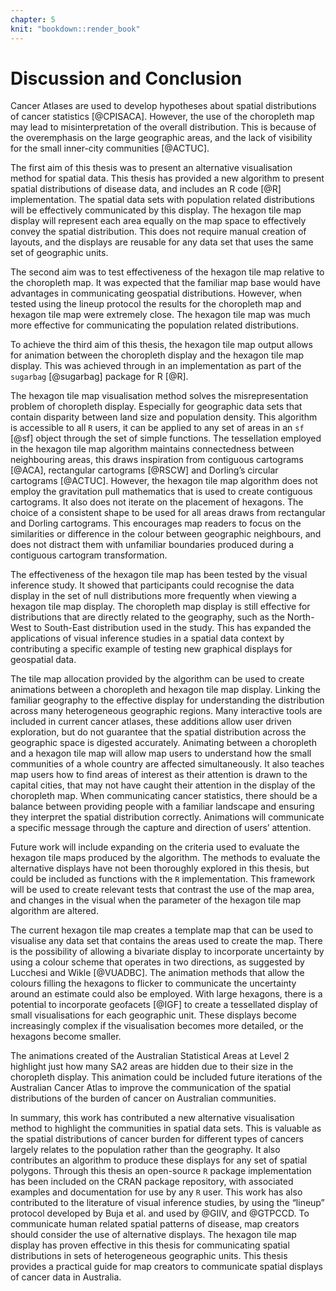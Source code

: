 ```yaml
---
chapter: 5
knit: "bookdown::render_book"
---
```



# Discussion and Conclusion {#ch:conclusion}

  <!--  Clearly state the answer to the main research question -->
Cancer Atlases are used to develop hypotheses about spatial distributions of cancer statistics [@CPISACA]. However, the use of the choropleth map may lead to misinterpretation of the overall distribution. This is because of the overemphasis on the large geographic areas, and the lack of visibility for the small inner-city communities [@ACTUC].

The first aim of this thesis was to present an alternative visualisation method for spatial data. This thesis has provided a new algorithm to present spatial distributions of disease data, and includes an R code [@R] implementation. The spatial data sets with population related distributions will be effectively communicated by this display. The hexagon tile map display will represent each area equally on the map space to effectively convey the spatial distribution. This does not require manual creation of layouts, and the displays are reusable for any data set that uses the same set of geographic units.

The second aim was to test effectiveness of the hexagon tile map relative to the choropleth map. It was expected that the familiar map base would have advantages in communicating geospatial distributions. However, when tested using the lineup protocol the results for the choropleth map and hexagon tile map were extremely close. The hexagon tile map was much more effective for communicating the population related distributions. 

To achieve the third aim of this thesis, the hexagon tile map output allows for animation between the choropleth display and the hexagon tile map display. This was achieved through in an implementation as part of the `sugarbag` [@sugarbag] package for R [@R].


<!--  Summarize and reflect on the research -->
  
The hexagon tile map visualisation method solves the misrepresentation problem of choropleth display. Especially for geographic data sets that contain disparity between land size and population density. This algorithm is accessible to all `R` users, it can be applied to any set of areas in an `sf` [@sf] object through the set of simple functions. 
The tessellation employed in the hexagon tile map algorithm maintains connectedness between neighbouring areas, this draws inspiration from contiguous cartograms [@ACA], rectangular cartograms [@RSCW] and Dorling's circular cartograms [@ACTUC]. However, the hexagon tile map algorithm does not employ the gravitation pull mathematics that is used to create contiguous cartograms. It also does not iterate on the placement of hexagons. The choice of a consistent shape to be used for all areas draws from rectangular and Dorling cartograms. This encourages map readers to focus on the similarities or difference in the colour between geographic neighbours, and does not distract them with unfamiliar boundaries produced during a contiguous cartogram transformation. 

The effectiveness of the hexagon tile map has been tested by the visual inference study. It showed that participants could recognise the data display in the set of null distributions more frequently when viewing a hexagon tile map display. The choropleth map display is still effective for distributions that are directly related to the geography, such as the North-West to South-East distribution used in the study. This has expanded the applications of visual inference studies in a spatial data context by contributing a specific example of testing new graphical displays for geospatial data.


The tile map allocation provided by the algorithm can be used to create animations between a choropleth and hexagon tile map display. Linking the familiar geography to the effective display for understanding the distribution across many heterogeneous geographic regions. Many interactive tools are included in current cancer atlases, these additions allow user driven exploration, but do not guarantee that the spatial distribution across the geographic space is digested accurately.
Animating between a choropleth and a hexagon tile map will allow map users to understand how the small communities of a whole country are affected simultaneously. It also teaches map users how to find areas of interest as their attention is drawn to the capital cities, that may not have caught their attention in the display of the choropleth map. When communicating cancer statistics, there should be a balance between providing people with a familiar landscape and ensuring they interpret the spatial distribution correctly. Animations will communicate a specific message through the capture and direction of users' attention. 
  
  <!--  Make recommendations for future work on the topic -->
Future work will include expanding on the criteria used to evaluate the hexagon tile maps produced by the algorithm. The methods to evaluate the alternative displays have not been thoroughly explored in this thesis, but could be included as functions with the `R` implementation. This framework will be used to create relevant tests that contrast the use of the map area, and changes in the visual when the parameter of the hexagon tile map algorithm are altered.

The current hexagon tile map creates a template map that can be used to visualise any data set that contains the areas used to create the map. There is the possibility of allowing a bivariate display to incorporate uncertainty by using a colour scheme that operates in two directions, as suggested by Lucchesi and Wikle [@VUADBC].
The animation methods that allow the colours filling the hexagons to flicker to communicate the uncertainty around an estimate could also be employed. With large hexagons, there is a potential to incorporate geofacets [@IGF] to create a tessellated display of small visualisations for each geographic unit. These displays become increasingly complex if the visualisation becomes more detailed, or the hexagons become smaller.

The animations created of the Australian Statistical Areas at Level 2 highlight just how many SA2 areas are hidden due to their size in the choropleth display. This animation could be included future iterations of the Australian Cancer Atlas to improve the communication of the spatial distributions of the burden of cancer on Australian communities.


<!--  Show what new knowledge you have contributed -->
  
In summary, this work has contributed a new alternative visualisation method to highlight the communities in spatial data sets. This is valuable as the spatial distributions of cancer burden for different types of cancers largely relates to the population rather than the geography. It also contributes an algorithm to produce these displays for any set of spatial polygons. Through this thesis an open-source `R` package implementation has been included on the CRAN package repository, with associated examples and documentation for use by any `R` user.
This work has also contributed to the literature of visual inference studies, by using the "lineup" protocol developed by Buja et al. and used by @GIIV, and @GTPCCD.
To communicate human related spatial patterns of disease, map creators should consider the use of alternative displays. The hexagon tile map display has proven effective in this thesis for communicating spatial distributions in sets of heterogeneous geographic units. This thesis provides a practical guide for map creators to communicate spatial displays of cancer data in Australia.
